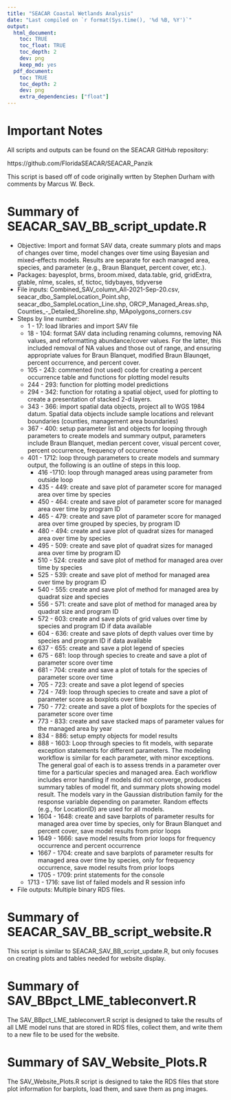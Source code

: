 ```yaml
---
title: "SEACAR Coastal Wetlands Analysis"
date: "Last compiled on `r format(Sys.time(), '%d %B, %Y')`"
output:
  html_document:
    toc: TRUE
    toc_float: TRUE
    toc_depth: 2
    dev: png
    keep_md: yes
  pdf_document:
    toc: TRUE
    toc_depth: 2
    dev: png
    extra_dependencies: ["float"]
---
```


# Important Notes
All scripts and outputs can be found on the SEACAR GitHub repository:

https://github.com/FloridaSEACAR/SEACAR_Panzik

This script is based off of code originally wrtten by Stephen Durham with comments by Marcus W. Beck.


# Summary of SEACAR_SAV_BB_script_update.R

+ Objective: Import and format SAV data, create summary plots and maps of changes over time, model changes over time using Bayesian and mixed-effects models. Results are separate for each managed area, species, and parameter (e.g., Braun Blanquet, percent cover, etc.).
+ Packages: bayesplot, brms, broom.mixed, data.table, grid, gridExtra, gtable, nlme, scales, sf, tictoc, tidybayes, tidyverse
+ File inputs: Combined_SAV_column_All-2021-Sep-20.csv, seacar_dbo_SampleLocation_Point.shp, seacar_dbo_SampleLocation_Line.shp, ORCP_Managed_Areas.shp, Counties_-_Detailed_Shoreline.shp, MApolygons_corners.csv
+ Steps by line number:
    + 1 - 17: load libraries and import SAV file
    + 18 - 104: format SAV data including renaming columns, removing NA values, and reformatting abundance/cover values. For the latter, this included removal of NA values and those out of range, and ensuring appropriate values for Braun Blanquet, modified Braun Blaunqet, percent occurrence, and percent cover.
    + 105 - 243: commented (not used) code for creating a percent occurrence table and functions for plotting model results
    + 244 - 293: function for plotting model predictions
    + 294 - 342: function for rotating a spatial object, used for plotting to create a presentation of stacked 2-d layers.
    + 343 - 366: import spatial data objects, project all to WGS 1984 datum. Spatial data objects include sample locations and relevant boundaries (counties, management area boundaries)
    + 367 - 400: setup parameter list and objects for looping through parameters to create models and summary output, parameters include Braun Blanquet, median percent cover, visual percent cover, percent occurrence, frequency of occurrence
    + 401 - 1712: loop through parameters to create models and summary output, the following is an outline of steps in this loop.
        + 416 -1710: loop through managed areas using parameter from outside loop
        + 435 - 449: create and save plot of parameter score for managed area over time by species
        + 450 - 464: create and save plot of parameter score for managed area over time by program ID
        + 465 - 479: create and save plot of parameter score for managed area over time grouped by species, by program ID
        + 480 - 494: create and save plot of quadrat sizes for managed area over time by species
        + 495 - 509: create and save plot of quadrat sizes for managed area over time by program ID
        + 510 - 524: create and save plot of method for managed area over time by species
        + 525 - 539: create and save plot of method for managed area over time by program ID
        + 540 - 555: create and save plot of method for managed area by quadrat size and species
        + 556 - 571: create and save plot of method for managed area by quadrat size and program ID
        + 572 - 603: create and save plots of grid values over time by species and program ID if data available
        + 604 - 636: create and save plots of depth values over time by species and program ID if data available
        + 637 - 655: create and save a plot legend of species
        + 675 - 681: loop through species to create and save a plot of parameter score over time
        + 681 - 704: create and save a plot of totals for the species of parameter score over time
        + 705 - 723: create and save a plot legend of species
        + 724 - 749: loop through species to create and save a plot of parameter score as boxplots over time
        + 750 - 772: create and save a plot of boxplots for the species of parameter score over time
        + 773 - 833: create and save stacked maps of parameter values for the managed area by year
        + 834 - 886: setup empty objects for model results
        + 888 - 1603: Loop through species to fit models, with separate exception statements for different parameters. The modeling workflow is similar for each parameter, with minor exceptions. The general goal of each is to assess trends in a parameter over time for a particular species and managed area. Each workflow includes error handling if models did not converge, produces summary tables of model fit, and summary plots showing model result. The models vary in the Gaussian distribution family for the response variable depending on parameter. Random effects (e.g., for LocationID) are used for all models.
        + 1604 - 1648: create and save barplots of parameter results for managed area over time by species, only for Braun Blanquet and percent cover, save model results from prior loops
        + 1649 - 1666: save model results from prior loops for frequency occurrence and percent occurrence
        + 1667 - 1704: create and save barplots of parameter results for managed area over time by species, only for frequency occurrence, save model results from prior loops
        + 1705 - 1709: print statements for the console
    + 1713 - 1716: save list of failed models and R session info
+ File outputs: Multiple binary RDS files.

# Summary of SEACAR_SAV_BB_script_website.R

This script is similar to SEACAR_SAV_BB_script_update.R, but only focuses on creating plots and tables needed for website display.

# Summary of SAV_BBpct_LME_tableconvert.R

The SAV_BBpct_LME_tableconvert.R script is designed to take the results of all LME model runs that are stored in RDS files, collect them, and write them to a new file to be used for the website.

# Summary of SAV_Website_Plots.R

The SAV_Website_Plots.R script is designed to take the RDS files that store plot information for barplots, load them, and save them as png images.